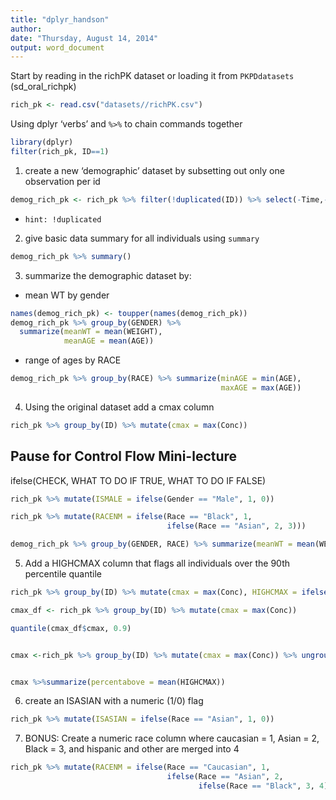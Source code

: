 ```yaml
---
title: "dplyr_handson"
author: 
date: "Thursday, August 14, 2014"
output: word_document
---
```


Start by reading in the richPK dataset or loading it from `PKPDdatasets` (sd_oral_richpk)

```r
rich_pk <- read.csv("datasets//richPK.csv")
```

Using dplyr 'verbs' and `%>%` to chain commands together
```r
library(dplyr)
filter(rich_pk, ID==1)
```


1) create a new 'demographic' dataset by subsetting out only one observation per id 

```r
demog_rich_pk <- rich_pk %>% filter(!duplicated(ID)) %>% select(-Time,-Amt, -Conc)
```



  * `hint: !duplicated`
2) give basic data summary for all individuals using `summary`

```r
demog_rich_pk %>% summary()
```

3) summarize the demographic dataset by:
 * mean WT by gender
 
```r
names(demog_rich_pk) <- toupper(names(demog_rich_pk))
demog_rich_pk %>% group_by(GENDER) %>% 
  summarize(meanWT = mean(WEIGHT),
            meanAGE = mean(AGE))
```

 * range of ages by RACE
 
```r
demog_rich_pk %>% group_by(RACE) %>% summarize(minAGE = min(AGE),
                                               maxAGE = max(AGE))
```
4) Using the original dataset add a cmax column


```r
rich_pk %>% group_by(ID) %>% mutate(cmax = max(Conc))
```


## Pause for Control Flow Mini-lecture

ifelse(CHECK, WHAT TO DO IF TRUE, WHAT TO DO IF FALSE)

```r
rich_pk %>% mutate(ISMALE = ifelse(Gender == "Male", 1, 0))

rich_pk %>% mutate(RACENM = ifelse(Race == "Black", 1, 
                                   ifelse(Race == "Asian", 2, 3)))

demog_rich_pk %>% group_by(GENDER, RACE) %>% summarize(meanWT = mean(WEIGHT))
```




5) Add a HIGHCMAX column that flags all individuals over the 90th percentile
quantile

```r
rich_pk %>% group_by(ID) %>% mutate(cmax = max(Conc), HIGHCMAX = ifelse(cmax > quantile(cmax, 0.9), 1, 0))

cmax_df <- rich_pk %>% group_by(ID) %>% mutate(cmax = max(Conc)) 

quantile(cmax_df$cmax, 0.9)


cmax <-rich_pk %>% group_by(ID) %>% mutate(cmax = max(Conc)) %>% ungroup() %>% mutate(HIGHCMAX = ifelse(cmax > quantile(cmax, 0.9), 1, 0))


cmax %>%summarize(percentabove = mean(HIGHCMAX))
```


6) create an ISASIAN with a numeric (1/0) flag

```r
rich_pk %>% mutate(ISASIAN = ifelse(Race == "Asian", 1, 0))
```

7) BONUS: Create a numeric race column where caucasian = 1, Asian = 2, Black = 3, and hispanic and other are merged into 4

```r
rich_pk %>% mutate(RACENM = ifelse(Race == "Caucasian", 1, 
                                   ifelse(Race == "Asian", 2, 
                                          ifelse(Race == "Black", 3, 4)))

```

